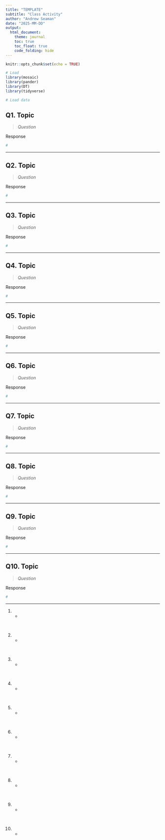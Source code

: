 ```yaml
---
title: "TEMPLATE"
subtitle: "Class Activity"
author: "Andrew Seaman"
date: "2025-MM-DD"
output: 
  html_document:
    theme: journal
    toc: true
    toc_float: true
    code_folding: hide
---
```




<!--******************************************************
LAST UPDATED: May 31, 2025
BY: Andrew Seaman
*******************************************************-->



<!-------------------------------------------------------
.                          SETUP                    
-------------------------------------------------------->

<!-- Format HTML Output -->
```r
knitr::opts_chunk$set(echo = TRUE)
```

<!-- Libraries -->
```r
# Load
library(mosaic)
library(pander)
library(DT)
library(tidyverse)
```

<!-- Data -->
```r
# Load data

```

<!-- END: Setup -->










<!-------------------------------------------------------
.                          QUESTIONS                    
-------------------------------------------------------->

<!-- START: Q1. -->

## Q1. Topic
> _Question_

Response

```r
# 

```

---

<!-- END: Q1. -->










<!-- START: Q2. -->

## Q2. Topic
> _Question_

Response

```r
# 

```

---

<!-- END: Q2. -->










<!-- START: Q3. -->

## Q3. Topic
> _Question_

Response

```r
# 

```

---

<!-- END: Q3. -->










<!-- START: Q4. -->

## Q4. Topic
> _Question_

Response

```r
# 

```

---

<!-- END: Q4. -->










<!-- START: Q.5 -->

## Q5. Topic
> _Question_

Response

```r
# 

```

---

<!-- END: Q5. -->










<!-- START: Q6. -->

## Q6. Topic
> _Question_

Response

```r
# 

```

---

<!-- END: Q6. -->










<!-- START: Q7. -->

## Q7. Topic
> _Question_

Response

```r
# 

```

---

<!-- END: Q7. -->










<!-- START: Q8. -->

## Q8. Topic
> _Question_

Response

```r
# 

```

---

<!-- END: Q8. -->










<!-- START: Q9. -->

## Q9. Topic
> _Question_

Response

```r
# 

```

---

<!-- END: Q9. -->










<!-- START: Q10. -->

## Q10. Topic
> _Question_

Response

```r
# 

```

---

<!-- END: Q10. -->


<!-- END: Questions -->




<!-- --------- -->
<!-- END: FILE -->
<!-- --------- -->







1.
    *
    
</BR>

2.
    *
    
</BR>

3.
    *
    
</BR>

4.
    *
    
</BR>

5.
    *

</BR>

6.
    *
    
</BR>

7.
    *
    
</BR>

8.
    *
    
</BR>

9.
    *
    
</BR>

10.
    *
